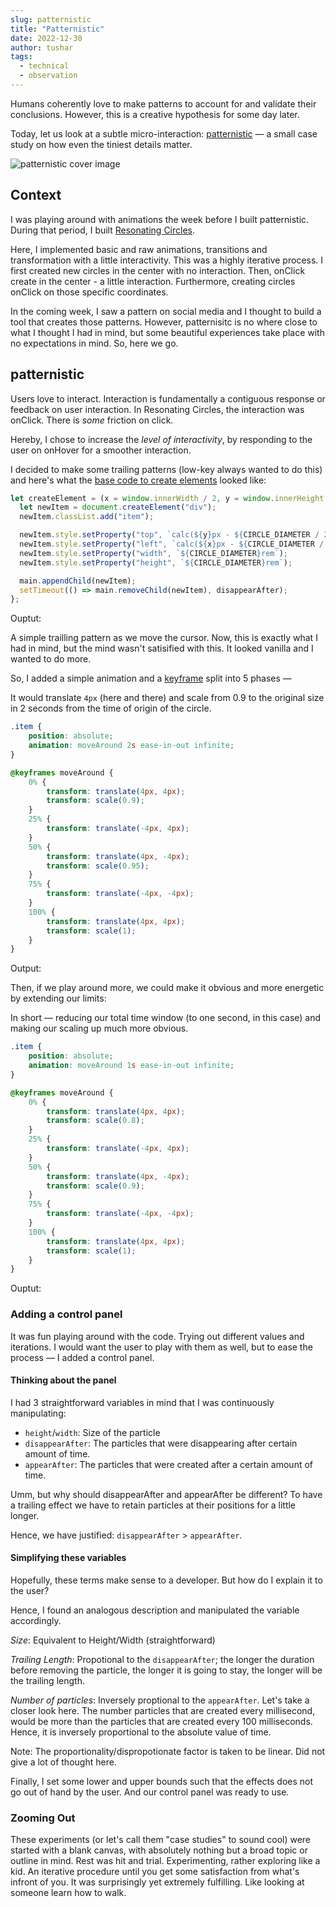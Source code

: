 ---
slug: patternistic
title: "Patternistic"
date: 2022-12-30
author: tushar
tags:
  - technical
  - observation
---

Humans coherently love to make patterns to account for and validate their conclusions. However, this is a creative hypothesis for some day later. 

Today, let us look at a subtle micro-interaction: [patternistic](https://tusharnankani.github.io/patternistic) — a small case study on how even the tiniest details matter.

![patternistic cover image](/images/patternistic-1.jpg)

## Context

I was playing around with animations the week before I built patternistic. During that period, I built [Resonating Circles](https://tusharnankani.github.io/resonating-circles). 


<p>
  <TwitterTweetEmbed tweetId={"1592461308167098368"} />
</p>

Here, I implemented basic and raw animations, transitions and transformation with a little interactivity. This was a highly iterative process. I first created new circles in the center with no interaction. Then, onClick create in the center - a little interaction. Furthermore, creating circles onClick on those specific coordinates.

<p>
  <TwitterTweetEmbed tweetId={"1592634802813145088"} />
</p>

In the coming week, I saw a pattern on social media and I thought to build a tool that creates those patterns. However, patternisitc is no where close to what I thought I had in mind, but some beautiful experiences take place with no expectations in mind. So, here we go. 

## patternistic

Users love to interact. Interaction is fundamentally a contiguous response or feedback on user interaction. In Resonating Circles, the interaction was onClick. There is _some_ friction on click. 

Hereby, I chose to increase the *level of interactivity*, by responding to the user on onHover for a smoother interaction.

I decided to make some trailing patterns (low-key always wanted to do this) and here's what the [base code to create elements](https://github.com/tusharnankani/patternistic/blob/a7a1f585d2c323b2ad5523696dd6eef672a33ce4/script.js#L19-L30) looked like:

```javascript
let createElement = (x = window.innerWidth / 2, y = window.innerHeight / 2) => {
  let newItem = document.createElement("div");
  newItem.classList.add("item");

  newItem.style.setProperty("top", `calc(${y}px - ${CIRCLE_DIAMETER / 2}rem`);
  newItem.style.setProperty("left", `calc(${x}px - ${CIRCLE_DIAMETER / 2}rem`);
  newItem.style.setProperty("width", `${CIRCLE_DIAMETER}rem`);
  newItem.style.setProperty("height", `${CIRCLE_DIAMETER}rem`);

  main.appendChild(newItem);
  setTimeout(() => main.removeChild(newItem), disappearAfter);
};
```

Ouptut:

<p>
  <TwitterTweetEmbed tweetId={"1594393148704591875"} />
</p>

A simple trailling pattern as we move the cursor. Now, this is exactly what I had in mind, but the mind wasn't satisified with this. It looked vanilla and I wanted to do more.
 
So, I added a simple animation and a [keyframe](https://developer.mozilla.org/en-US/docs/Web/CSS/@keyframes) split into 5 phases —

It would translate `4px` (here and there) and scale from 0.9 to the original size in 2 seconds from the time of origin of the circle.

```css
.item {
    position: absolute;
    animation: moveAround 2s ease-in-out infinite;
}

@keyframes moveAround {
    0% {
        transform: translate(4px, 4px);
        transform: scale(0.9);
    }
    25% {
        transform: translate(-4px, 4px);
    }
    50% {
        transform: translate(4px, -4px);
        transform: scale(0.95);
    }
    75% {
        transform: translate(-4px, -4px);
    }
    100% {
        transform: translate(4px, 4px);
        transform: scale(1);
    }
}
```

Output:

<p>
  <TwitterTweetEmbed tweetId={"1594393165905399809"} />
</p>

Then, if we play around more, we could make it obvious and more energetic by extending our limits: 

In short — reducing our total time window (to one second, in this case) and making our scaling up much more obvious.

```css
.item {
    position: absolute;
    animation: moveAround 1s ease-in-out infinite;
}

@keyframes moveAround {
    0% {
        transform: translate(4px, 4px);
        transform: scale(0.8);
    }
    25% {
        transform: translate(-4px, 4px);
    }
    50% {
        transform: translate(4px, -4px);
        transform: scale(0.9);
    }
    75% {
        transform: translate(-4px, -4px);
    }
    100% {
        transform: translate(4px, 4px);
        transform: scale(1);
    }
}
```

Ouptut:

<p>
  <TwitterTweetEmbed tweetId={"1594394044464971776"} />
</p>

### Adding a control panel

It was fun playing around with the code. Trying out different values and iterations. I would want the user to play with them as well, but to ease the process — I added a control panel. 

<p>
  <TwitterTweetEmbed tweetId={"1595513786814803968"} />
</p>

#### Thinking about the panel

I had 3 straightforward variables in mind that I was continuously manipulating:

- `height`/`width`: Size of the particle
- `disappearAfter`: The particles that were disappearing after certain amount of time.
- `appearAfter`: The particles that were created after a certain amount of time.

Umm, but why should disappearAfter and appearAfter be different? To have a trailing effect we have to retain particles at their positions for a little longer. 

Hence, we have justified: `disappearAfter` > `appearAfter`.

#### Simplifying these variables

Hopefully, these terms make sense to a developer. But how do I explain it to the user?

Hence, I found an analogous description and manipulated the variable accordingly.

*Size*: Equivalent to Height/Width (straightforward)

*Trailing Length*: Propotional to the `disappearAfter`; the longer the duration before removing the particle, the longer it is going to stay, the longer will be the trailing length.

*Number of particles*: Inversely proptional to the `appearAfter`. Let's take a closer look here. The number particles that are created every millisecond, would be more than the particles that are created every 100 milliseconds. Hence, it is inversely proportional to the absolute value of time.

Note: The proportionality/dispropotionate factor is taken to be linear. Did not give a lot of thought here.

Finally, I set some lower and upper bounds such that the effects does not go out of hand by the user. And our control panel was ready to use.

<p>
  <TwitterTweetEmbed tweetId={"1595513786814803968"} />
</p>

### Zooming Out

These experiments (or let's call them "case studies" to sound cool) were started with a blank canvas, with absolutely nothing but a broad topic or outline in mind. Rest was hit and trial. Experimenting, rather exploring like a kid. An iterative procedure until you get some satisfaction from what's infront of you. It was surprisingly yet extremely fulfilling. Like looking at someone learn how to walk.
